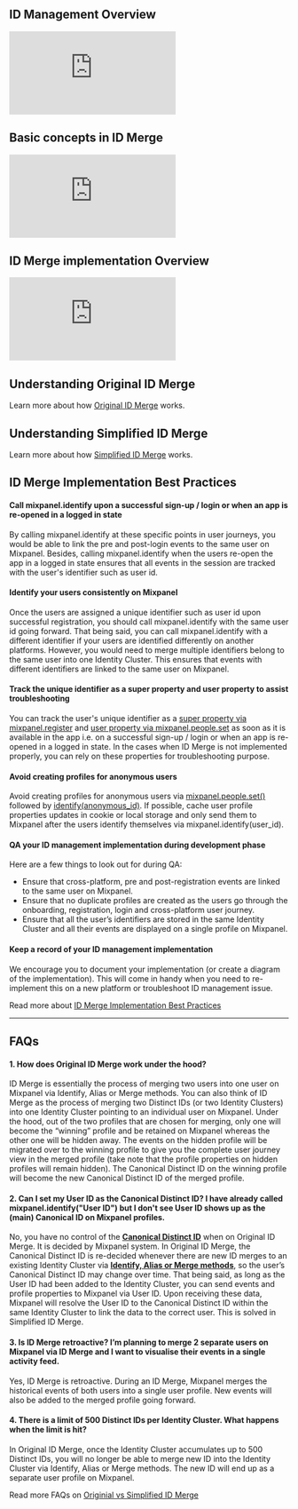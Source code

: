## ID Management Overview
<p style={{ position: 'relative', paddingBottom: '56.25%', height: 0, overflow: 'hidden' }}>
  <iframe src="https://www.loom.com/embed/01dcff45ee91473a9e6ddb1670fd6cba" frameborder="0" style={{ position: 'absolute', top: 0, left: 0, width: '100%', height: '100%' }} allowfullscreen></iframe>
</p>

## Basic concepts in ID Merge
<p style={{ position: 'relative', paddingBottom: '56.25%', height: 0, overflow: 'hidden' }}>
  <iframe src="https://www.loom.com/embed/f8f0ee64496a402d83246b111cdd051c" frameborder="0" style={{ position: 'absolute', top: 0, left: 0, width: '100%', height: '100%' }} allowfullscreen></iframe>
</p>

## ID Merge implementation Overview
<p style={{ position: 'relative', paddingBottom: '56.25%', height: 0, overflow: 'hidden' }}>
  <iframe src="https://www.loom.com/embed/9941b613dd044536ba1962ddb6a32ccd" frameborder="0" style={{ position: 'absolute', top: 0, left: 0, width: '100%', height: '100%' }} allowfullscreen></iframe>
</p>

## Understanding Original ID Merge
Learn more about how [Original ID Merge](https://help.mixpanel.com/hc/en-us/articles/360041039771) works.

## Understanding Simplified ID Merge
Learn more about how [Simplified ID Merge](https://help.mixpanel.com/hc/en-us/articles/14377628688788) works.


## ID Merge Implementation Best Practices
#### Call mixpanel.identify upon a successful sign-up / login or when an app is re-opened in a logged in state
By calling mixpanel.identify at these specific points in user journeys, you would be able to link the pre and post-login events to the same user on Mixpanel. Besides, calling mixpanel.identify when the users re-open the app in a logged in state ensures that all events in the session are tracked with the user's identifier such as user id.


#### Identify your users consistently on Mixpanel
Once the users are assigned a unique identifier such as user id upon successful registration, you should call mixpanel.identify with the same user id going forward.
That being said, you can call mixpanel.identify with a different identifier if your users are identified differently on another platforms. However, you would need to merge multiple identifiers belong to the same user into one Identity Cluster. This ensures that events with different identifiers are linked to the same user on Mixpanel.


#### Track the unique identifier as a super property and user property to assist troubleshooting
You can track the user's unique identifier as a [super property via mixpanel.register](https://developer.mixpanel.com/docs/javascript#super-properties) and [user property via mixpanel.people.set](https://developer.mixpanel.com/docs/javascript#setting-profile-properties) as soon as it is available in the app i.e. on a successful sign-up / login or when an app is re-opened in a logged in state.
In the cases when ID Merge is not implemented properly, you can rely on these properties for troubleshooting purpose.


#### Avoid creating profiles for anonymous users
Avoid creating profiles for anonymous users via [mixpanel.people.set()](https://developer.mixpanel.com/docs/javascript#setting-profile-properties) followed by [identify(anonymous_id)](https://developer.mixpanel.com/docs/javascript#identify).
If possible, cache user profile properties updates in cookie or local storage and only send them to Mixpanel after the users identify themselves via mixpanel.identify(user_id).


#### QA your ID management implementation during development phase
Here are a few things to look out for during QA:
- Ensure that cross-platform, pre and post-registration events are linked to the same user on Mixpanel.
- Ensure that no duplicate profiles are created as the users go through the onboarding, registration, login and cross-platform user journey.
- Ensure that all the user’s identifiers are stored in the same Identity Cluster and all their events are displayed on a single profile on Mixpanel.


#### Keep a record of your ID management implementation
We encourage you to document your implementation (or create a diagram of the implementation). This will come in handy when you need to re-implement this on a new platform or troubleshoot ID management issue.

Read more about [ID Merge Implementation Best Practices](https://help.mixpanel.com/hc/en-us/articles/9648680824852)

---

## FAQs
#### 1. How does Original ID Merge work under the hood?
ID Merge is essentially the process of merging two users into one user on Mixpanel via Identify, Alias or Merge methods. You can also think of ID Merge as the process of merging two Distinct IDs (or two Identity Clusters) into one Identity Cluster pointing to an individual user on Mixpanel.
Under the hood, out of the two profiles that are chosen for merging, only one will become the “winning” profile and be retained on Mixpanel whereas the other one will be hidden away. The events on the hidden profile will be migrated over to the winning profile to give you the complete user journey view in the merged profile (take note that the profile properties on hidden profiles will remain hidden).
The Canonical Distinct ID on the winning profile will become the new Canonical Distinct ID of the merged profile.


#### 2. Can I set my User ID as the Canonical Distinct ID? I have already called mixpanel.identify("User ID") but I don't see User ID shows up as the (main) Canonical ID on Mixpanel profiles.
No, you have no control of the **[Canonical Distinct ID](https://help.mixpanel.com/hc/en-us/articles/360041039771#:~:text=Canonical%20Distinct%20ID)** when on Original ID Merge. It is decided by Mixpanel system. In Original ID Merge, the Canonical Distinct ID is re-decided whenever there are new ID merges to an existing Identity Cluster via **[Identify, Alias or Merge methods](https://help.mixpanel.com/hc/en-us/articles/360041039771#:~:text=and%20data%20exports.-,User%20Identification,-While%20Mixpanel%20ultimately)**, so the user’s Canonical Distinct ID may change over time.
That being said, as long as the User ID had been added to the Identity Cluster, you can send events and profile properties to Mixpanel via User ID. Upon receiving these data, Mixpanel will resolve the User ID to the Canonical Distinct ID within the same Identity Cluster to link the data to the correct user. This is solved in Simplified ID Merge.


#### 3. Is ID Merge retroactive? I’m planning to merge 2 separate users on Mixpanel via ID Merge and I want to visualise their events in a single activity feed.
Yes, ID Merge is retroactive. During an ID Merge, Mixpanel merges the historical events of both users into a single user profile. New events will also be added to the merged profile going forward.


#### 4. There is a limit of 500 Distinct IDs per Identity Cluster. What happens when the limit is hit?
In Original ID Merge, once the Identity Cluster accumulates up to 500 Distinct IDs, you will no longer be able to merge new ID into the Identity Cluster via Identify, Alias or Merge methods. The new ID will end up as a separate user profile on Mixpanel.

Read more FAQs on [Originial vs Simplified ID Merge](https://help.mixpanel.com/hc/en-us/articles/14383975110292)
